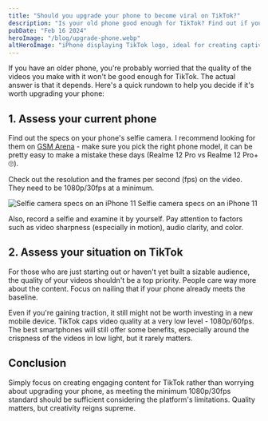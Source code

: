 ```yaml
---
title: "Should you upgrade your phone to become viral on TikTok?"
description: "Is your old phone good enough for TikTok? Find out if you need to upgrade in order to maximize your chances of going viral."
pubDate: "Feb 16 2024"
heroImage: "/blog/upgrade-phone.webp"
altHeroImage: "iPhone displaying TikTok logo, ideal for creating captivating TikTok videos"
---
```


If you have an older phone, you're probably worried that the quality of the videos you make with it won't be good enough for TikTok. The actual answer is that it depends. Here's a quick rundown to help you decide if it's worth upgrading your phone:

## 1. Assess your current phone

Find out the specs on your phone's selfie camera. I recommend looking for them on [GSM Arena](https://www.gsmarena.com/) - make sure you pick the right phone model, it can be pretty easy to make a mistake these days (Realme 12 Pro vs Realme 12 Pro+ 🙄).

Check out the resolution and the frames per second (fps) on the video. They need to be 1080p/30fps at a minimum.

<div class="mb-5">
  <img
    src="/blog/selfie-camera-specs.webp"
    alt="Selfie camera specs on an iPhone 11"
  />
  <span class="pl-2 text-sm">Selfie camera specs on an iPhone 11</span>
</div>

Also, record a selfie and examine it by yourself. Pay attention to factors such as video sharpness (especially in motion), audio clarity, and color.

## 2. Assess your situation on TikTok

For those who are just starting out or haven't yet built a sizable audience, the quality of your videos shouldn't be a top priority. People care way more about the content. Focus on nailing that if your phone already meets the baseline.

Even if you're gaining traction, it still might not be worth investing in a new mobile device. TikTok caps video quality at a very low level - 1080p/60fps. The best smartphones will still offer some benefits, especially around the crispness of the videos in low light, but it rarely matters.

## Conclusion

Simply focus on creating engaging content for TikTok rather than worrying about upgrading your phone, as meeting the minimum 1080p/30fps standard should be sufficient considering the platform's limitations. Quality matters, but creativity reigns supreme.
